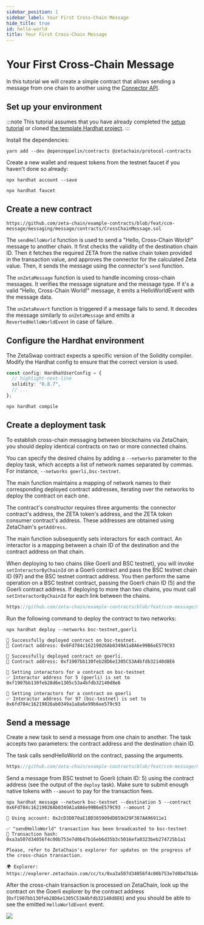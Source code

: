 ```yaml
---
sidebar_position: 1
sidebar_label: Your First Cross-Chain Message
hide_title: true
id: hello-world
title: Your First Cross-Chain Message
---
```


# Your First Cross-Chain Message

In this tutorial we will create a simple contract that allows sending a message from one chain to another
using the [Connector API](/developers/cross-chain-messaging/connector/).

## Set up your environment

:::note
This tutorial assumes that you have already completed the [setup
tutorial](/developers/tutorials/setup) or cloned [the template Hardhat
project](https://github.com/zeta-chain/template).
:::

Install the dependencies:

```
yarn add --dev @openzeppelin/contracts @zetachain/protocol-contracts
```

Create a new wallet and request tokens from the testnet faucet if you haven't
done so already:

```
npx hardhat account --save

npx hardhat faucet
```

## Create a new contract

```solidity title="contracts/CrossChainMessage.sol" reference
https://github.com/zeta-chain/example-contracts/blob/feat/ccm-message/messaging/message/contracts/CrossChainMessage.sol
```

The `sendHelloWorld` function is used to send a "Hello, Cross-Chain World!"
message to another chain. It first checks the validity of the destination chain
ID. Then it fetches the required ZETA from the native chain token provided in
the transaction value, and approves the connector for the calculated Zeta value.
Then, it sends the message using the connector's `send` function.

The `onZetaMessage` function is used to handle incoming cross-chain messages. It
verifies the message signature and the message type. If it's a valid "Hello,
Cross-Chain World!" message, it emits a HelloWorldEvent with the message data.

The `onZetaRevert` function is triggered if a message fails to send. It decodes
the message similarly to `onZetaMessage` and emits a `RevertedHelloWorldEvent`
in case of failure.

## Configure the Hardhat environment

The ZetaSwap contract expects a specific version of the Solidity compiler.
Modify the Hardhat config to ensure that the correct version is used.

```ts title="hardhat.config.ts"
const config: HardhatUserConfig = {
  // highlight-next-line
  solidity: "0.8.7",
  // ...
};
```

```
npx hardhat compile
```

## Create a deployment task

To establish cross-chain messaging between blockchains via ZetaChain, you should
deploy identical contracts on two or more connected chains.

You can specify the desired chains by adding a `--networks` parameter to the
deploy task, which accepts a list of network names separated by commas. For
instance, `--networks goerli,bsc-testnet`.

The main function maintains a mapping of network names to their corresponding
deployed contract addresses, iterating over the networks to deploy the contract
on each one.

The contract's constructor requires three arguments: the connector contract's
address, the ZETA token's address, and the ZETA token consumer contract's
address. These addresses are obtained using ZetaChain's `getAddress`.

The main function subsequently sets interactors for each contract. An interactor
is a mapping between a chain ID of the destination and the contract address on
that chain.

When deploying to two chains (like Goerli and BSC testnet), you will invoke
`setInteractorByChainId` on a Goerli contract and pass the BSC testnet chain ID
(97) and the BSC testnet contract address. You then perform the same operation
on a BSC testnet contract, passing the Goerli chain ID (5) and the Goerli
contract address. If deploying to more than two chains, you must call
`setInteractorByChainId` for each link between the chains.

```ts title="tasks/deploy.ts" reference
https://github.com/zeta-chain/example-contracts/blob/feat/ccm-message/messaging/message/tasks/deploy.ts
```

Run the following command to deploy the contract to two networks:

```
npx hardhat deploy --networks bsc-testnet,goerli
```

```
🚀 Successfully deployed contract on bsc-testnet.
📜 Contract address: 0x6Fd784c16219026Ab0349A1a8A6e99B6eE579C93

🚀 Successfully deployed contract on goerli.
📜 Contract address: 0xf1907bb130feb28D6e1305C53A4bfdb32140d8E6

🔗 Setting interactors for a contract on bsc-testnet
✅ Interactor address for 5 (goerli) is set to 0xf1907bb130feb28d6e1305c53a4bfdb32140d8e6

🔗 Setting interactors for a contract on goerli
✅ Interactor address for 97 (bsc-testnet) is set to 0x6fd784c16219026ab0349a1a8a6e99b6ee579c93
```

## Send a message

Create a new task to send a message from one chain to another. The task accepts
two parameters: the contract address and the destination chain ID.

The task calls sendHelloWorld on the contract, passing the arguments.

```ts title="tasks/message.ts" reference
https://github.com/zeta-chain/example-contracts/blob/feat/ccm-message/messaging/message/tasks/message.ts
```

Send a message from BSC testnet to Goerli (chain ID: 5) using the contract
address (see the output of the `deploy` task). Make sure to submit enough native
tokens with `--amount` to pay for the transaction fees.

```
npx hardhat message --network bsc-testnet --destination 5 --contract 0x6Fd784c16219026Ab0349A1a8A6e99B6eE579C93 --amount 2
```

```
🔑 Using account: 0x2cD3D070aE1BD365909dD859d29F387AA96911e1

✅ "sendHelloWorld" transaction has been broadcasted to bsc-testnet
📝 Transaction hash: 0xa3a507d34056f4c00b753e7d0b47b16eb6d35b3c5016efa0323beb274725b1a1

Please, refer to ZetaChain's explorer for updates on the progress of
the cross-chain transaction.

🌍 Explorer: https://explorer.zetachain.com/cc/tx/0xa3a507d34056f4c00b753e7d0b47b16eb6d35b3c5016efa0323beb274725b1a1
```

After the cross-chain transaction is processed on ZetaChain, look up the
contract on the Goerli explorer by the contract address (`0xf1907bb130feb28D6e1305C53A4bfdb32140d8E6`)
and you should be able to see the emitted `HelloWorldEvent` event.

![](/img/docs/ccm-message-explorer.png)
